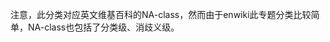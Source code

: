 {{catmore1|[[Wikipedia:金属加工专题|Wikipedia:金属加工专题]]}}
注意，此分类对应英文维基百科的NA-class，然而由于enwiki此专题分类比较简单，NA-class也包括了分类级、消歧义级。

{{Articles by Quality| topic=金属加工|project=金属加工|format=TOC}}
{{Wikipedia category}}
{{emptycat}}